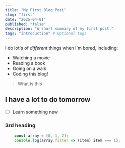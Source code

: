```yaml
---
title: "My First Blog Post"
slug: "first"
date: "2025-04-01"
published: "false"
description: "A short summary of my first post."
tags: "introduction" # Optional tags
---
```



I do lot's of *different* things when I'm bored, including:
- Watching a movie
- Reading a book
- Going on a walk
- Coding this blog!


> What is this

## I have a lot to do tomorrow
- [ ] Learn something new

### 3rd heading

```javascript
    const array = [0, 1, 2];
    console.log(array.filter => (item) item === 1);
```
